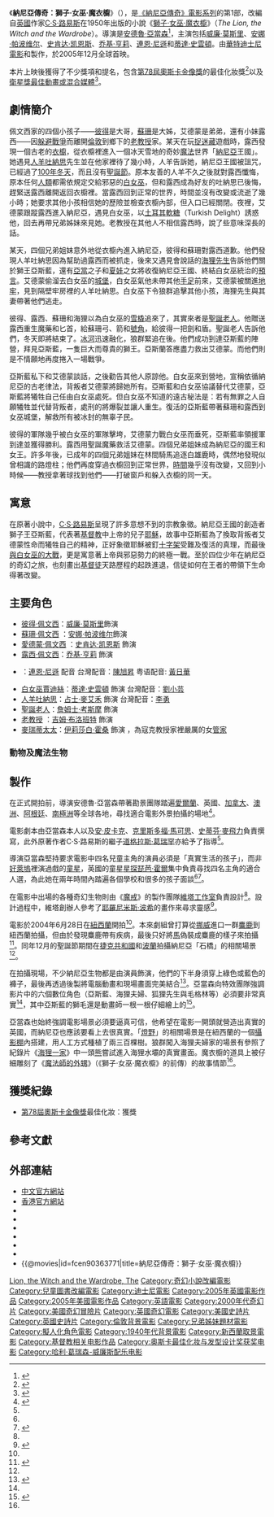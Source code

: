 {{noteTA
|T=zh-hans:纳尼亚传奇：狮子·女巫·魔衣橱;zh-hk:魔幻王國：獅子·女巫·魔衣櫥;zh-tw:納尼亞傳奇：獅子·女巫·魔衣櫥;
|1=zh-hk:艾文;zh-tw:艾德蒙;
|2=zh-hk:杜納;zh-tw:吐納思;
|3=zh-hans:阿斯兰;zh-hant:亞斯藍;
|4=zh-hans:简蒂丝;zh-hant:賈迪絲;
|G1=Show
|G2=Movie
}}
{{Infobox_Film 
| name = 納尼亞傳奇：獅子·女巫·魔衣櫥 
| original_name = {{lang|en|''The Chronicles of Narnia:<br />The Lion, the Witch and the Wardrobe''}}
| hk_name = 魔幻王國：獅子·女巫·魔衣櫥 
| tw_name = 納尼亞傳奇：獅子·女巫·魔衣櫥  
| image = Chronicles of narnia the lion the witch and the wardrobe.jpg 
| caption = 英文官方海報 
| imdb_id = 0363771 
| writer = 小說：<br />'''[[C·S·路易斯|C·S·路易斯]]<br />'''編劇：'''<br /> Ann Peacock<br /> 安德魯·亞當森<br /> Christopher Markus<br /> Stephen McFeely 
| starring = [[威廉·莫斯里|威廉·莫斯里]]<br /> [[安娜·帕波维尔|安娜·帕波维尔]]<br />[[史肯达·凯恩斯|史肯达·凯恩斯]]<br /> [[乔基·亨莉|乔基·亨莉]]<br />[[蒂達·史雲頓|蒂達·史雲頓]]
| director = [[安德魯·亞當森|安德魯·亞當森]] 
| exectutive producer = Andrew Adamson <br /> Perry Moore
| producer = Mark Johnson<br />Philip Steuer 
| co-producer = Douglas Gresham         
| music = [[哈利·葛瑞森-威廉斯|哈利·葛瑞森-威廉斯]] 
| studio = [[華特迪士尼電影|華特迪士尼電影]]<br/>{{link-en|威登媒體|Walden Media}}
| distributor = [[華特迪士尼工作室電影|博偉電影發行]]
| runtime =145 分钟
| released = {{film date|2005|12|8|[[UK|UK]]}}
| country = {{紐西蘭}}<br>{{美國}}<br>{{英國}}
| language = [[英語|英語]] 
| amg_id = 1:288381 
| followed_by = [[納尼亞傳奇：賈思潘王子|納尼亞傳奇：賈思潘王子]]
| budget    = 1.8 亿美元
| gross     = 7.45 亿美元
}}
《'''納尼亞傳奇：獅子·女巫·魔衣櫥'''》（{{lang-en|''The Chronicles of Narnia: The Lion, the Witch and the Wardrobe''}}），是[[納尼亞傳奇系列電影|《納尼亞傳奇》電影系列]]的第1部，改編自[[英國|英國]]作家[[C·S·路易斯|C·S·路易斯]]在1950年出版的小說《[[獅子·女巫·魔衣櫥|獅子·女巫·魔衣櫥]]》（''The Lion, the Witch and the Wardrobe''）。導演是[[安德魯·亞當森|安德魯·亞當森]]<ref name=":0">{{Cite web|url=http://ent.qq.com/a/20060228/000133.htm|title=《纳尼亚传奇》3月8日登陆中国 特技战役最耐看|accessdate=2018-03-10|date=2006-02-28|publisher=腾讯网|language=zh-cn|archive-date=2018-06-15|archive-url=https://web.archive.org/web/20180615111053/http://ent.qq.com/a/20060228/000133.htm|dead-url=no}}</ref>，主演包括[[威廉·莫斯里|威廉·莫斯里]]、[[安娜·帕波维尔|安娜·帕波维尔]]、[[史肯达·凯恩斯|史肯达·凯恩斯]]、[[乔基·亨莉|乔基·亨莉]]、[[連恩·尼遜|連恩·尼遜]]和[[蒂達·史雲頓|蒂達·史雲頓]]。由[[華特迪士尼電影|華特迪士尼電影]]和{{link-en|威登媒體|Walden Media}}製作，於2005年12月全球首映。

本片上映後獲得了不少獎項和提名，包含[[第78屆奧斯卡金像獎|第78屆奧斯卡金像獎]]的最佳化妝獎<ref>{{Cite web|url=http://ent.sina.com.cn/m/f/2006-03-07/10361008303.html|title=《纳尼亚传奇》首映赶场 奥斯卡获奖成噱头(图)|accessdate=2018-03-10|author=曾家新|date=2006-03-07|work=新浪网|publisher=京华时报|archive-date=2019-06-08|archive-url=https://web.archive.org/web/20190608175813/http://ent.sina.com.cn/m/f/2006-03-07/10361008303.html|dead-url=no}}</ref>以及[[衛星獎最佳動畫或混合媒體|衛星獎最佳動畫或混合媒體]]<ref>{{Citation|title=The Chronicles of Narnia: The Lion, the Witch and the Wardrobe|url=http://www.imdb.com/title/tt0363771/awards|accessdate=2018-03-10|archive-date=2021-02-18|archive-url=https://web.archive.org/web/20210218161757/https://www.imdb.com/title/tt0363771/awards|dead-url=no}}</ref>。

== 劇情簡介 ==
佩文西家的四個小孩子——[[彼得·佩文西|彼得]]是大哥，[[蘇珊·佩文西|蘇珊]]是大姊，艾德蒙是弟弟，還有小妹露西——因[[倫敦大轟炸|躲避戰爭]]而離開[[倫敦|倫敦]]到鄉下的[[狄哥里·寇克|老教授]]家。某天在玩[[捉迷藏|捉迷藏]]遊戲時，露西發現一個古老的[[衣櫥_(納尼亞)|衣櫥]]，從衣櫥裡進入一個冰天雪地的奇妙[[魔法|魔法]]世界「[[納尼亞_(世界)|納尼亞]]王國」。她遇見[[人羊吐納思|人羊吐納思]]先生並在他家裡待了幾小時，人羊告訴她，納尼亞王國被詛咒，已經過了[[百年寒冬|100年冬天]]，而且沒有[[聖誕節|聖誕節]]。原本友善的人羊不久之後就對露西懺悔，原本任何[[人類|人類]]都需依規定交給邪惡的[[白女巫|白女巫]]，但和露西成為好友的吐納思已後悔，趕緊送露西離開返回衣櫥裡。當露西回到正常的世界，時間並沒有改變或流逝了幾小時；她要求其他小孩相信她的歷險並檢查衣櫥內部，但入口已經關閉。夜裡，艾德蒙跟蹤露西進入納尼亞，遇見白女巫，以[[土耳其軟糖|土耳其軟糖]]（Turkish Delight）誘惑他，回去再帶兄弟姊妹來見她。老教授在其他人不相信露西時，說了些意味深長的話。

某天，四個兄弟姐妹意外地從衣櫥內進入納尼亞，彼得和蘇珊對露西道歉。他們發現人羊吐納思因為幫助過露西而被抓走，後來又遇見會說話的[[海狸夫婦|海狸先生]]告訴他們關於獅王亞斯藍，還有[[亞當|亞當]]之子和[[夏娃|夏娃]]之女將收復納尼亞王國、終結白女巫統治的[[預言|預言]]。艾德蒙偷溜去白女巫的[[城堡|城堡]]，白女巫氣他未帶其他[[手足|手足]]前來，艾德蒙被關進[[地牢|地牢]]，見到隔壁牢房裡的人羊吐納思。白女巫下令狼群追擊其他小孩，海狸先生與其妻帶著他們逃走。

彼得、露西、蘇珊和海狸以為白女巫的[[雪橇|雪橇]]追來了，其實來者是[[聖誕老人|聖誕老人]]。他贈送露西重生魔藥和匕首，給蘇珊弓、箭和[[納尼亞傳奇中的魔法物品列表#蘇珊的魔法號角|號角]]，給彼得一把劍和盾。聖誕老人告訴他們，冬天即將結束了。[[冰河|冰河]]迅速融化，狼群緊追在後。他們成功到達亞斯藍的陣營，拜見亞斯藍，一隻巨大而尊貴的獅王。亞斯蘭答應盡力救出艾德蒙。而他們則是不情願地再度捲入一場戰爭。

亞斯藍私下和艾德蒙談話，之後勸告其他人原諒他。白女巫來到營地，宣稱依循納尼亞的古老律法，背叛者艾德蒙將歸她所有。亞斯藍和白女巫協議替代艾德蒙，亞斯藍將犧牲自己任由白女巫處死。但白女巫不知道的遠古秘法是：若有無罪之人自願犧牲並代替背叛者，處刑的{{le|石桌 (納尼亞)|Stone Table|石桌}}將爆裂並讓人重生。復活的亞斯藍帶著蘇珊和露西到女巫城堡，解救所有被冰封的無辜子民。
 
彼得的軍隊幾乎被白女巫的軍隊擊垮，艾德蒙力戰白女巫而垂死，亞斯藍率領援軍到達並獲得勝利。露西用聖誕魔藥救活艾德蒙。四個兄弟姐妹成為納尼亞的國王和女王。許多年後，已成年的四個兄弟姐妹在林間騎馬追逐白雄鹿時，偶然地發現似曾相識的路燈柱；他們再度穿過衣櫥回到正常世界，[[時間|時間]]幾乎沒有改變，又回到小時候——教授拿著球找到他們——打破窗戶和躲入衣櫥的同一天。

== 寓意 ==
在原著小說中，[[C·S·路易斯|C·S·路易斯]]呈現了許多意想不到的宗教象徵。納尼亞王國的創造者獅子王亞斯藍，代表著[[基督教|基督教]]中上帝的兒子[[耶穌|耶穌]]，故事中亞斯藍為了換取背叛者艾德蒙性命而犧牲自己的精神，正好象徵耶穌被釘[[十字架|十字架]]受難及復活的真理，而最後[[第一次貝路納之役|與白女巫的大戰]]，更是寓意著上帝與邪惡勢力的終極一戰。至於四位少年在納尼亞的奇幻之旅，也刻畫出[[基督徒|基督徒]]天路歷程的起跌進退，信徒如何在王者的帶領下生命得著改變。

== 主要角色 ==
* [[彼得·佩文西|彼得·佩文西]]：[[威廉·莫斯里|威廉·莫斯里]]飾演
* [[蘇珊·佩文西|蘇珊·佩文西]] ：[[安娜·帕波维尔|安娜·帕波维尔]]飾演  
* [[愛德蒙·佩文西|愛德蒙·佩文西]] ：[[史肯达·凯恩斯|史肯达·凯恩斯]] 飾演 
* [[露西·佩文西|露西·佩文西]]：[[乔基·亨莉|乔基·亨莉]] 飾演
* {{le|亞斯藍|Aslan}}：[[連恩·尼遜|連恩·尼遜]] 配音 台灣配音：[[陳旭昇|陳旭昇]] 粤语配音: [[黃日華|黃日華]] 
* [[白女巫|白女巫賈迪絲]]：[[蒂達·史雲頓|蒂達·史雲頓]] 飾演 台灣配音：[[劉小芸|劉小芸]]
* [[人羊吐納思|人羊吐納思]]：[[占士·麥艾禾|占士·麥艾禾]] 飾演 台灣配音：[[李勇|李勇]]
* [[聖誕老人|聖誕老人]]：[[詹姆士·考斯摩|詹姆士·考斯摩]] 飾演
* [[狄哥里·寇克|老教授]] ：[[吉姆·布洛班特|吉姆·布洛班特]] 飾演
* [[麥瑞蒂太太|麥瑞蒂太太]]：[[伊莉莎白·霍桑|伊莉莎白·霍桑]] 飾演 ，為寇克教授家裡嚴厲的女[[管家|管家]]

=== 動物及魔法生物 ===
{{columns-list|2;width:auto|
* [[獅子|獅子]]：亞斯藍，納尼亞王國的偉大獅王 台灣配音：[[陳旭昇|陳旭昇]]
* [[海狸夫婦|海狸夫婦]]：幫助孩子們到達亞斯藍營地 台灣配音：[[孫中台|孫中台]](夫)；[[崔幗夫|崔幗夫]](婦)
* [[狼|狼]]：白女巫的爪牙 台灣配音：[[楊少文|楊少文]]
* [[狐狸|狐狸]]先生：狐狸是亞斯藍的支持者，為了幫助佩文西家的兄弟姐妹躲避追趕，狐狸涉險與惡狼[[毛格林|毛格林]]帶領的[[秘密警察|秘密警察]]隊周旋。白女巫為了懲罰狐狸，用[[魔杖|魔杖]]將其石化，後來在亞斯藍解救下重獲自由。 台灣配音：[[姜先誠|姜先誠]]
* [[馬|馬]]
* 人羊：吐納思先生，投效亞斯蘭陣營 台灣配音：[[李勇|李勇]]
* [[人馬_(納尼亞)|人馬]]：奧瑞爾思將軍，效忠亞斯蘭 
* [[獅鷲|獅鷲]]
* [[彌諾陶洛斯|彌諾陶洛斯]]：奧特敏將軍，效忠白女巫 台灣配音：[[林谷珍|林谷珍]]
* [[哥布林|哥布林]] 台灣配音：[[孫德成|孫德成]]
* [[獨眼巨人|獨眼巨人]]
* 豬頭人身怪
* 斷筋怪
}}

==製作==
在正式開拍前，導演安德魯·亞當森帶著勘景團隊踏遍[[愛爾蘭|愛爾蘭]]、英國、[[加拿大|加拿大]]、[[澳洲|澳洲]]、[[阿根廷|阿根廷]]、[[南極洲|南極洲]]等全球各地，尋找適合電影外景拍攝的場地<ref name="派瑞·摩爾">{{Cite book|title=獅子·女巫·魔衣櫥電影聖經|last=派瑞·摩爾|publisher=大田出版|year=2005年12月|isbn=957-455-970-X|location=臺北}}</ref>。

電影劇本由亞當森本人以及[[安·皮卡克|安·皮卡克]]、[[克里斯多福·馬可思|克里斯多福·馬可思]]、[[史蒂芬·麥飛力|史蒂芬·麥飛力]]負責撰寫，此外原著作者C·S·路易斯的繼子[[道格拉斯·葛瑞罕|道格拉斯·葛瑞罕]]亦給予了指導<ref name="派瑞·摩爾" />。

導演亞當森堅持要求電影中四名兒童主角的演員必須是「真實生活的孩子」，而非[[好萊塢|好萊塢]]裡演過戲的[[童星|童星]]，英國的童星[[星探|星探]][[琵芭·霍爾|琵芭·霍爾]]集中負責尋找四名主角的適合人選，為此她在兩年時間內踏遍各個學校和很多的孩子面談<ref name="派瑞·摩爾" /><ref>{{Cite web|url=http://ent.sina.com.cn/m/2005-12-07/2250921004.html|title=资料：影片《纳尼亚传奇》角色介绍|accessdate=2018-07-12|date=2005-12-07|publisher=新浪网|archive-date=2021-04-13|archive-url=https://web.archive.org/web/20210413155402/http://ent.sina.com.cn/m/2005-12-07/2250921004.html|dead-url=no}}</ref>。

在電影中出場的各種奇幻生物則由《[[魔戒電影三部曲|魔戒]]》的製作團隊[[維塔工作室|維塔工作室]]負責設計<ref name="派瑞·摩爾" />。設計過程中，維塔創辦人{{Le|理查·泰勒 (電影製片人)|Richard Taylor (filmmaker)|理查·泰勒}}參考了[[耶羅尼米斯·波希|耶羅尼米斯·波希]]的畫作來尋求靈感<ref>{{Cite web|url=https://web.archive.org/web/20081203025227/http://uk.rottentomatoes.com/m/chronicles_of_narnia_prince_caspian/news/1783975/rt_interview_richard_taylor_on_the_weta_workshop_and_prince_caspian|title=ROTTEN TOMATOES: RT Interview: Richard Taylor on the Weta Workshop and Prince Caspian|accessdate=2018-07-18|date=2008-12-03}}</ref>。

電影於2004年6月28日在[[紐西蘭|紐西蘭]]開拍<ref name="派瑞·摩爾" />。本來劇組曾打算從[[挪威|挪威]]進口一群[[麋鹿|麋鹿]]到紐西蘭拍攝，但由於發現麋鹿帶有疾病，最後只好將[[馬|馬]]偽裝成麋鹿的樣子來拍攝<ref>{{Cite web|url=http://old.ltn.com.tw/2005/new/dec/16/today-show12.htm|title=納尼亞女巫 每天漂白5小時|accessdate=2018-10-27|author=石芳綾|date=2005-12-16|publisher=自由電子報新聞網|archive-date=2018-10-27|archive-url=https://web.archive.org/web/20181027185744/http://old.ltn.com.tw/2005/new/dec/16/today-show12.htm|dead-url=no}}</ref>。同年12月的聖誕節期間在[[捷克共和國|捷克共和國]]和[[波蘭|波蘭]]拍攝納尼亞「石橋」的相關場景<ref name="派瑞·摩爾" />。

在拍攝現場，不少納尼亞生物都是由演員飾演，他們的下半身須穿上綠色或藍色的褲子，最後再透過後製將電腦動畫和現場畫面完美結合<ref>{{Cite web|url=http://old.ltn.com.tw/2005/new/dec/17/today-show5.htm|title=納尼亞傳奇 幕後特效曝光|accessdate=2018-10-27|author=曹玉玲|date=2005-12-17|publisher=自由電子報新聞網|archive-date=2018-10-27|archive-url=https://web.archive.org/web/20181027190033/http://old.ltn.com.tw/2005/new/dec/17/today-show5.htm|dead-url=no}}</ref>。亞當森向特效團隊強調影片中的六個數位角色（亞斯藍、海狸夫婦、狐狸先生與毛格林等）必須要非常真實<ref name="派瑞·摩爾" />，其中亞斯藍的獅毛還是動畫師一根一根仔細繪上的<ref>{{Cite web|url=http://old.ltn.com.tw/2005/new/nov/24/today-show10.htm|title=納尼亞23種怪物 考倒特效師|accessdate=2018-10-27|author=石芳綾|date=2005-11-24|publisher=自由電子報新聞網|archive-date=2018-10-27|archive-url=https://web.archive.org/web/20181027185955/http://old.ltn.com.tw/2005/new/nov/24/today-show10.htm|dead-url=no}}</ref>。

亞當森也始終強調電影場景必須要逼真可信，他希望在電影一開頭就營造出真實的英國，而納尼亞也應該要看上去很真實。「[[燈野|燈野]]」的相關場景是在紐西蘭的一個[[攝影棚|攝影棚]]內搭建，用人工方式種植了兩三百棵樹。狼群闖入海狸夫婦家的場景有參照了紀錄片《[[海狸一家|海狸一家]]》中一頭[[熊|熊]]嘗試進入海狸水壩的真實畫面。魔衣櫥的道具上被仔細雕刻了《[[魔法師的外甥|魔法師的外甥]]》（《獅子·女巫·魔衣櫥》的前傳）的故事情節<ref name="派瑞·摩爾" />。

== 獲獎紀錄 ==
* [[第78屆奧斯卡金像獎|第78屆奧斯卡金像獎]]最佳化妝：獲獎

==參考文獻==
{{Reflist|2}}

== 外部連結 ==
{{Commons category|The Chronicles of Narnia: The Lion, the Witch and the Wardrobe}}
* [https://web.archive.org/web/20070824211223/http://www.disney.com.tw/movie/narnia/splash.html 中文官方網站]
* [http://www.media.org.hk/narnia/index.htm 香港官方網站] {{Wayback|url=http://www.media.org.hk/narnia/index.htm |date=20181018044306 }}
* {{imdb title|0363771}}
* {{rotten-tomatoes|chronicles_of_narnia_lion_witch_wardrobe}}
* {{metacritic film|the-chronicles-of-narnia-the-lion-the-witch-and-the-wardrobe}}
* {{mojo title|narnia}}
* {{amg movie|288381}}
* {{Mtime|22034|納尼亞傳奇：獅子·女巫·魔衣櫥}}
* {{@movies|id=fcen90363771|title=納尼亞傳奇：獅子·女巫·魔衣櫥}}

{{魔幻王國}}
{{衛星獎最佳動畫或混合媒體}}
{{Authority control}}
{{DEFAULTSORT:Chronicles of Narnia:1,The}}
[[Category:納尼亞傳奇|Lion, the Witch and the Wardrobe, The]]
[[Category:奇幻小說改編電影|Category:奇幻小說改編電影]]
[[Category:兒童圖書改編電影|Category:兒童圖書改編電影]]
[[Category:迪士尼電影|Category:迪士尼電影]]
[[Category:2005年英國電影作品|Category:2005年英國電影作品]]
[[Category:2005年美國電影作品|Category:2005年美國電影作品]]
[[Category:英語電影|Category:英語電影]]
[[Category:2000年代奇幻片|Category:2000年代奇幻片]]
[[Category:美國奇幻冒險片|Category:美國奇幻冒險片]]
[[Category:英國奇幻電影|Category:英國奇幻電影]]
[[Category:美國史詩片|Category:美國史詩片]]
[[Category:英國史詩片|Category:英國史詩片]]
[[Category:倫敦背景電影|Category:倫敦背景電影]]
[[Category:兄弟姊妹題材電影|Category:兄弟姊妹題材電影]]
[[Category:擬人化角色電影|Category:擬人化角色電影]]
[[Category:1940年代背景電影|Category:1940年代背景電影]]
[[Category:新西蘭取景電影|Category:新西蘭取景電影]]
[[Category:基督教相关电影作品|Category:基督教相关电影作品]]
[[Category:奥斯卡最佳化妆与发型设计奖获奖电影|Category:奥斯卡最佳化妆与发型设计奖获奖电影]]
[[Category:哈利·葛瑞森-威廉斯配乐电影|Category:哈利·葛瑞森-威廉斯配乐电影]]